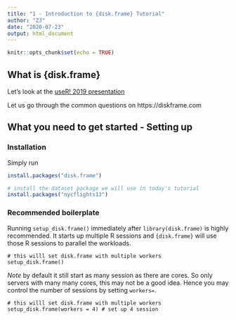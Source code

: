 ```yaml
---
title: "1 - Introduction to {disk.frame} Tutorial"
author: "ZJ"
date: "2020-07-23"
output: html_document
---
```


```r
knitr::opts_chunk$set(echo = TRUE)
```

## What is {disk.frame}

Let's look at the [useR! 2019 presentation](https://www.beautiful.ai/-LgwO_sf5qrBouC0H0sG/1)

Let us go through the common questions on https://diskframe.com

## What you need to get started - Setting up

### Installation

Simply run

```r
install.packages("disk.frame")

# install the dataset package we will use in today's tutorial
install.packages("nycflights13")
```

### Recommended boilerplate

Running `setup_disk.frame()` immediately after `library(disk.frame)` is highly recommended. It starts up multiple R sessions and `{disk.frame}` will use those R sessions to parallel the workloads.

```
# this willl set disk.frame with multiple workers
setup_disk.frame()
```

*Note* by default it still start as many session as there are cores. So only servers with many many cores, this may not be a good idea. Hence you may control the number of sessions by setting `workers=`.

```
# this willl set disk.frame with multiple workers
setup_disk.frame(workers = 4) # set up 4 session
```



